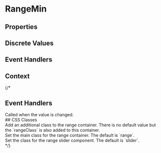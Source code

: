 
# RangeMin

<RangeMin/>

## Properties

<Min/>
<Max/>
<Step/>
<MinRange/>
<Value/>
<ShowValue/>
<AlignValue/>
<DisplayValue/>
<ShowTicks/>
<TickStep/>
<ShowScale/>
<ShowLimits/>
<ShowInput/>
<AlignInput/>
<InputSize/>
<Color/>
<Size/>

## Discrete Values

<Options/>

## Event Handlers

<OnChange/>

## Context

<Context/>
<Children/>

{/*
<Split>
## Event Handlers

<Section code="onChanged">
Called when the value is changed.
</Section>
## CSS Classes

<Section code="className">
Add an additional class to the range container.
There is no default value but the `rangeClass` is
also added to this container.
</Section>
<Section code="rangeClass">
Set the main class for the range container.
The default is `range`.
</Section>
<Section code="sliderClass">
Set the class for the range slider component.
The default is `slider`.
</Section>
</Split>
*/}
